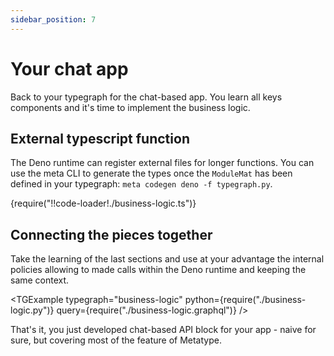 ```yaml
---
sidebar_position: 7
---
```



# Your chat app

Back to your typegraph for the chat-based app. You learn all keys components and it's time to implement the business logic.

## External typescript function

The Deno runtime can register external files for longer functions. You can use the meta CLI to generate the types once the `ModuleMat` has been defined in your typegraph: `meta codegen deno -f typegraph.py`.

<CodeBlock language="typescript">
  {require("!!code-loader!./business-logic.ts")}
</CodeBlock>

## Connecting the pieces together

Take the learning of the last sections and use at your advantage the internal policies allowing to made calls within the Deno runtime and keeping the same context.

<TGExample
  typegraph="business-logic"
  python={require("./business-logic.py")}
  query={require("./business-logic.graphql")}
/>

That's it, you just developed chat-based API block for your app - naive for sure, but covering most of the feature of Metatype.
